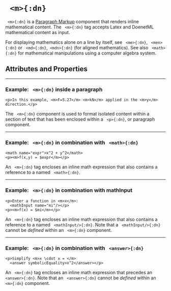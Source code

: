 



# ` <m>{:dn}`


` <m>{:dn}` is a [Paragraph Markup](../document_structure/essentialConcepts#component-types)
component that renders inline mathematical content.  The ` <m>{:dn}` tag accepts Latex and 
DoenetML mathematical content as input.

For displaying mathematics alone on a line by itself, see ` <me>{:dn}`, ` <men>{:dn}` 
or ` <md>{:dn}`,` <mdn>{:dn}` (for aligned mathematics). See also ` <math>{:dn}`
for mathematical manipulations using a computer algebra system.

## Attributes and Properties 
 <AttrDisplay name='m'/> 
 <PropDisplay name='m'/>

---

### Example: ` <m>{:dn}` inside a paragraph


```doenet-editor-horiz
<p>In this example, <m>F=5.27</m> <m>kN</m> applied in the <m>y</m> direction.</p>
```



The ` <m>{:dn}` component is used to format isolated content within a section of 
text that has been enclosed within a ` <p>{:dn}`, or paragraph component. 



---

### Example: ` <m>{:dn}` in combination with ` <math>{:dn}`


```doenet-editor-horiz
<math name="expr">x^2 + y^2</math>
<p><m>f(x,y) = $expr</m></p>
```



An ` <m>{:dn}` tag encloses an inline math expression that also contains a 
reference to a named ` <math>{:dn}`.



---

### Example: ` <m>{:dn}` in combination with <tage>mathInput</tage>


```doenet-editor-horiz
<p>Enter a function in <m>x</m>: 
  <mathInput name="mi"/></p>
<p><m>f(x) = $mi</m></p>
```



An ` <m>{:dn}` tag encloses an inline math expression that also contains a 
reference to a named ` <mathInput/>{:dn}`. Note that a ` <mathInput/>{:dn}` cannot 
be *defined* within an ` <m>{:dn}` component.



---

### Example: ` <m>{:dn}` in combination with ` <answer>{:dn}`


```doenet-editor-horiz
<p>Simplify <m>x \cdot x = </m> 
  <answer symbolicEquality>x^2</answer></p>    
```



An ` <m>{:dn}` tag encloses an inline math expression that precedes 
an ` <answer>{:dn}`. Note that an ` <answer>{:dn}` cannot be *defined* within 
an ` <m>{:dn}` component.


